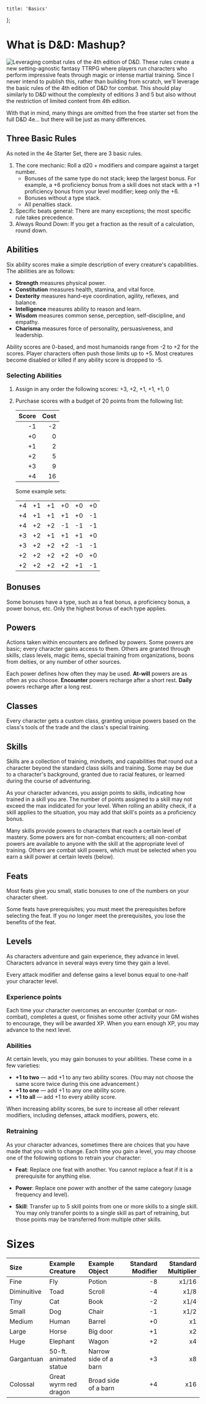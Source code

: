 
	title: 'Basics'
};

# What is D&D: Mashup?

![Leveraging combat rules of the 4th edition of
D&D.](qr:https://www.drivethrurpg.com/product/110213/DD-RPG-Starter-Set-Quickstart-4e)
These rules create a new setting-agnostic fantasy TTRPG where players run
characters who perform impressive feats through magic or intense martial
training. Since I never intend to publish this, rather than building from
scratch, we'll leverage the basic rules of the 4th edition of D&D for combat.
This should play similarly to D&D without the complexity of editions 3 and 5 but
also without the restriction of limited content from 4th edition.

With that in mind, many things are omitted from the free starter set from the
full D&D 4e... but there will be just as many differences.

## Three Basic Rules

As noted in the 4e Starter Set, there are 3 basic rules.

1. The core mechanic: Roll a d20 + modifiers and compare against a target number.
   - Bonuses of the same type do not stack; keep the largest bonus. For
     example, a +6 proficiency bonus from a skill does not stack with a +1
     proficiency bonus from your level modifier; keep only the +6.
   - Bonuses without a type stack.
   - All penalties stack.
2. Specific beats general: There are many exceptions; the most specific rule takes precedence.
3. Always Round Down: If you get a fraction as the result of a calculation, round down.

## Abilities

Six ability scores make a simple description of every creature's capabilities.
The abilities are as follows:

- **Strength** measures physical power.
- **Constitution** measures health, stamina, and vital force.
- **Dexterity** measures hand-eye coordination, agility, reflexes, and balance.
- **Intelligence** measures ability to reason and learn.
- **Wisdom** measures common sense, perception, self-discipline, and empathy.
- **Charisma** measures force of personality, persuasiveness, and leadership.

Ability scores are 0-based, and most humanoids range from -2 to +2 for the
scores. Player characters often push those limits up to +5. Most creatures
become disabled or killed if any ability score is dropped to -5.

### Selecting Abilities

1. Assign in any order the following scores: +3, +2, +1, +1, +1, 0
2. Purchase scores with a budget of 20 points from the following list:

   | Score | Cost |
   | ----: | ---: |
   |    -1 |   -2 |
   |    +0 |    0 |
   |    +1 |    2 |
   |    +2 |    5 |
   |    +3 |    9 |
   |    +4 |   16 |

   Some example sets:

   |     |     |     |     |     |     |
   | :-: | :-: | :-: | :-: | :-: | :-: |
   | +4  | +1  | +1  | +0  | +0  | +0  |
   | +4  | +1  | +1  | +1  | +0  | -1  |
   | +4  | +2  | +2  | -1  | -1  | -1  |
   | +3  | +2  | +1  | +1  | +1  | +0  |
   | +3  | +2  | +2  | +2  | -1  | -1  |
   | +2  | +2  | +2  | +2  | +0  | +0  |
   | +2  | +2  | +2  | +2  | +1  | -1  |

## Bonuses

Some bonuses have a type, such as a feat bonus, a proficiency bonus, a power
bonus, etc. Only the highest bonus of each type applies.

## Powers

Actions taken within encounters are defined by powers. Some powers are basic;
every character gains access to them. Others are granted through skills, class
levels, magic items, special training from organizations, boons from deities, or
any number of other sources.

Each power defines how often they may be used. **At-will** powers are as often
as you choose. **Encounter** powers recharge after a short rest. **Daily**
powers recharge after a long rest.

## Classes

Every character gets a custom class, granting unique powers based on the class's tools
of the trade and the class's special training.

## Skills

Skills are a collection of training, mindsets, and capabilities that round out a
character beyond the standard class skills and training. Some may be due to a
character's background, granted due to racial features, or learned during the
course of adventuring.

As your character advances, you assign points to skills, indicating how trained
in a skill you are. The number of points assigned to a skill may not exceed the
max indidcated for your level. When rolling an ability check, if a skill applies
to the situation, you may add that skill's points as a proficiency bonus.

Many skills provide powers to characters that reach a certain level of mastery.
Some powers are for non-combat encounters; all non-combat powers are available
to anyone with the skill at the appropriate level of training. Others are combat
skill powers, which must be selected when you earn a skill power at certain
levels (below).

## Feats

Most feats give you small, static bonuses to one of the numbers on your
character sheet.

Some feats have prerequisites; you must meet the prerequisites before selecting
the feat. If you no longer meet the prerequisites, you lose the benefits of the
feat.

## Levels

As characters adventure and gain experience, they advance in level. Characters
advance in several ways every time they gain a level.

Every attack modifier and defense gains a level bonus equal to one-half your
character level.

<LevelTable className="full-page" />

### Experience points

Each time your character overcomes an encounter (combat or non-combat),
completes a quest, or finishes some other activity your GM wishes to encourage,
they will be awarded XP. When you earn enough XP, you may advance to the next
level.

### Abilities

At certain levels, you may gain bonuses to your abilities. These come in a few
varieties:

- **+1 to two** &mdash; add +1 to any two ability scores. (You may not choose
  the same score twice during this one advancement.)
- **+1 to one** &mdash; add +1 to any one ability score.
- **+1 to all** &mdash; add +1 to every ability score.

When increasing ability scores, be sure to increase all other relevant
modifiers, including defenses, attack modifiers, powers, etc.

### Retraining

As your character advances, sometimes there are choices that you have made that
you wish to change. Each time you gain a level, you may choose one of the
following options to retrain your character:

- **Feat**: Replace one feat with another. You cannot replace a feat if it is a
  prerequisite for anything else.

- **Power**: Replace one power with another of the same category (usage
  frequency and level).

- **Skill**: Transfer up to 5 skill points from one or more skills to a single
  skill. You may only transfer points to a single skill as part of retraining, but
  those points may be transferred from multiple other skills.

# Sizes

| Size        | Example Creature       | Example Object        | Standard Modifier | Standard Multiplier |
| :---------- | :--------------------- | :-------------------- | ----------------: | ------------------: |
| Fine        | Fly                    | Potion                |                -8 |               x1/16 |
| Diminuitive | Toad                   | Scroll                |                -4 |                x1/8 |
| Tiny        | Cat                    | Book                  |                -2 |                x1/4 |
| Small       | Dog                    | Chair                 |                -1 |                x1/2 |
| Medium      | Human                  | Barrel                |                +0 |                  x1 |
| Large       | Horse                  | Big door              |                +1 |                  x2 |
| Huge        | Elephant               | Wagon                 |                +2 |                  x4 |
| Gargantuan  | 50-ft. animated statue | Narrow side of a barn |                +3 |                  x8 |
| Colossal    | Great wyrm red dragon  | Broad side of a barn  |                +4 |                 x16 |
